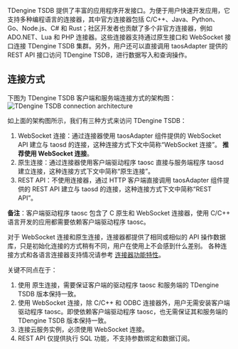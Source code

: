 TDengine TSDB 提供了丰富的应用程序开发接口。为便于用户快速开发应用，它支持多种编程语言的连接器，其中官方连接器包括 C/C++、Java、Python、Go、Node.js、C# 和 Rust；社区开发者也贡献了多个非官方连接器，例如 ADO.NET、Lua 和 PHP 连接器。这些连接器支持通过原生接口和 WebSocket 接口连接 TDengine TSDB 集群。另外，用户还可以直接调用 taosAdapter 提供的 REST API 接口访问 TDengine TSDB，进行数据写入和查询操作。

## 连接方式

下图为 TDengine TSDB 客户端和服务端连接方式的架构图：
![TDengine TSDB connection architecture](./assets/connector-architecture.webp)

如上面的架构图所示，我们有三种方式来访问 TDengine TSDB：

1. WebSocket 连接：通过连接器使用 taosAdapter 组件提供的 WebSocket API 建立与 taosd 的连接，这种连接方式下文中简称“WebSocket 连接”。 **推荐使用 WebSocket 连接**。
2. 原生连接：通过连接器使用客户端驱动程序 taosc 直接与服务端程序 taosd 建立连接，这种连接方式下文中简称“原生连接”。
3. REST API：不使用连接器，通过 HTTP 客户端直接调用 taosAdapter 组件提供的 REST API 建立与 taosd 的连接，这种连接方式下文中简称“REST API”。 

**备注**：客户端驱动程序 taosc 包含了 C 原生和 WebSocket 连接器，使用 C/C++ 语言开发的应用都需要依赖客户端驱动程序 taosc。

对于 WebSocket 连接和原生连接，连接器都提供了相同或相似的 API 操作数据库，只是初始化连接的方式稍有不同，用户在使用上不会感到什么差别。
各种连接方式和各语言连接器支持情况请参考 [连接器功能特性](../../reference/connector/#功能特性)。

关键不同点在于：

1. 使用 原生连接，需要保证客户端的驱动程序 taosc 和服务端的 TDengine TSDB 版本保持一致。
2. 使用 WebSocket 连接，除 C/C++ 和 ODBC 连接器外，用户无需安装客户端驱动程序 taosc。即使依赖客户端驱动程序 taosc，也无需保证其和服务端的 TDengine TSDB 版本保持一致。
3. 连接云服务实例，必须使用 WebSocket 连接。
4. REST API 仅提供执行 SQL 功能，不支持参数绑定和数据订阅。

